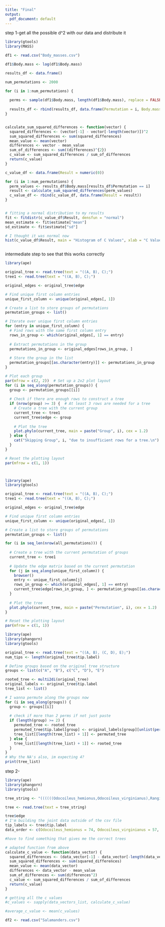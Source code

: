 ```yaml
---
title: "Final"
output:
  pdf_document: default
---
```


step 1-get all the possible d\^2 with our data and distribute it

```r
library(gtools)
library(MASS)

df1 <- read.csv("Body_masses.csv")

df1$Body.mass <- log(df1$Body.mass)

results_df <- data.frame()

num_permutations <- 2000

for (i in 1:num_permutations) {
  
  perms <- sample(df1$Body.mass, length(df1$Body.mass), replace = FALSE)
  
  results_df <- rbind(results_df, data.frame(Permutation = i, Body.mass = perms))
}


calculate_sum_squared_differences <- function(vector) {
  squared_differences <- (vector[-1] - vector[-length(vector)])^2
  sum_squared_differences <- sum(squared_differences)
  mean_value <- mean(vector)
  differences <- vector - mean_value
  sum_of_differences <- sum((differences)^{2})
  c_value <- sum_squared_differences / sum_of_differences
  return(c_value)
}

c_value_df <- data.frame(Result = numeric(0))

for (i in 1:num_permutations) {
  perm_values <- results_df$Body.mass[results_df$Permutation == i]
  result <- calculate_sum_squared_differences(perm_values)
  c_value_df <- rbind(c_value_df, data.frame(Result = result))
}


# fitting a normal distribution to my results
fit <- fitdistr(c_value_df$Result, densfun = "normal")
mean_estimate <- fit$estimate["mean"]
sd_estimate <- fit$estimate["sd"]

# I thought it was normal now 
hist(c_value_df$Result, main = "Histogram of C Values", xlab = "C Values", ylab = "Frequency", col = "lightblue", border = "black")



```
intermediate step to see that this works correctly 


```r
library(ape)

original_tree <- read.tree(text = "((A, B), C);")
tree1 <- read.tree(text = "((A, B), C);")

original_edges <- original_tree$edge

# Find unique first column entries
unique_first_column <- unique(original_edges[, 1])

# Create a list to store groups of permutations
permutation_groups <- list()

# Iterate over unique first column entries
for (entry in unique_first_column) {
  # Find rows with the same first column entry
  rows_in_group <- which(original_edges[, 1] == entry)
  
  # Extract permutations in the group
  permutations_in_group <- original_edges[rows_in_group, ]
  
  # Store the group in the list
  permutation_groups[[as.character(entry)]] <- permutations_in_group
}

# Plot each group
par(mfrow = c(2, 2))  # Set up a 2x2 plot layout
for (i in seq_along(permutation_groups)) {
  group <- permutation_groups[[i]]
  
  # Check if there are enough rows to construct a tree
  if (nrow(group) >= 3) {  # At least 3 rows are needed for a tree
    # Create a tree with the current group
    current_tree <- tree1
    current_tree$edge <- group
    
    # Plot the tree
    plot.phylo(current_tree, main = paste("Group", i), cex = 1.2)
  } else {
    cat("Skipping Group", i, "due to insufficient rows for a tree.\n")
  }
}

# Reset the plotting layout
par(mfrow = c(1, 1))




```

```r
library(ape)
library(gtools)

original_tree <- read.tree(text = "((A, B), C);")
tree1 <- read.tree(text = "((A, B), C);")

original_edges <- original_tree$edge

# Find unique first column entries
unique_first_column <- unique(original_edges[, 1])

# Create a list to store groups of permutations
permutation_groups <- list()

for (i in seq_len(nrow(all_permutations))) {
  
  # Create a tree with the current permutation of groups
  current_tree <- tree1
  
  # Update the edge matrix based on the current permutation
  for (j in seq_along(unique_first_column)) {
    browser()
    entry <- unique_first_column[j]
    rows_in_group <- which(original_edges[, 1] == entry)
    current_tree$edge[rows_in_group, ] <- permutation_groups[[as.character(entry)]][all_permutations[i, j], ]
  }
  
  # Plot the tree
  plot.phylo(current_tree, main = paste("Permutation", i), cex = 1.2)
}

# Reset the plotting layout
par(mfrow = c(1, 1))
```

```r
library(ape)
library(phangorn)
library(gtools)

original_tree <- read.tree(text = "((A, B), (C, D), E);")
num_tips <- length(original_tree$tip.label)

# Define groups based on the original tree structure
groups <- list(c("A", "B"), c("C", "D"), "E")

rooted_tree <- multi2di(original_tree)
original_labels <- original_tree$tip.label
tree_list <- list()

# I wanna permute along the groups now
for (i in seq_along(groups)) {
  group <- groups[[i]]
  
  # check if more than 2 perms if not just paste 
  if (length(group) >= 2) {
    permuted_tree <- rooted_tree
    permuted_tree$tip.label[group] <- original_labels[group][unlist(permutations(length(group), 2, group))]
    tree_list[[length(tree_list) + 1]] <- permuted_tree
  } else {
    tree_list[[length(tree_list) + 1]] <- rooted_tree
  }
}
# Why the NA's also, im expecting 4? 
print(tree_list)

```
step 2-


```r
library(ape)
library(phangorn)
library(gtools)

tree_string <- "((((((Odocoileus_hemionus,Odocoileus_virginianus),Rangifer_tarandus),Alces_alces),((Dama_dama,Cervus_canadensis))),Antilocapra_americana));"

tree <- read.tree(text = tree_string)

tree$edge
# I'm building the joint data outside of the csv file
tip_labels <- tree$tip.label
data_order <- c(Odocoileus_hemionus = 74, Odocoileus_virginianus = 57, Rangifer_tarandus = 100, Alces_alces = 384, Dama_dama = 55, Cervus_canadensis = 300, Antilocapra_americana = 50)

#have to find something that gives me the correct trees 

# adapted function from above 
calculate_c_value <- function(data_vector) {
  squared_differences <- (data_vector[-1] - data_vector[-length(data_vector)])^2
  sum_squared_differences <- sum(squared_differences)
  mean_value <- mean(data_vector)
  differences <- data_vector - mean_value
  sum_of_differences <- sum(differences^2)
  c_value <- sum_squared_differences / sum_of_differences
  return(c_value)
}

# getting all the c values 
#c_values <- sapply(data_vectors_list, calculate_c_value)

#average_c_value <- mean(c_values)

```


```r
df2 <- read.csv("Salamanders.csv")
```
